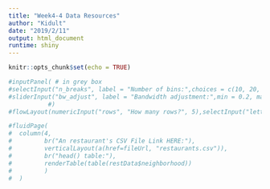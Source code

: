 ```yaml
---
title: "Week4-4 Data Resources"
author: "Kidult"
date: "2019/2/11"
output: html_document
runtime: shiny
---
```


```r
knitr::opts_chunk$set(echo = TRUE)
```

```r
#inputPanel( # in grey box
#selectInput("n_breaks", label = "Number of bins:",choices = c(10, 20, 35, 50), selected = 20),
#sliderInput("bw_adjust", label = "Bandwidth adjustment:",min = 0.2, max = 2, value = 1, step = 0.2)
           #)
#flowLayout(numericInput("rows", "How many rows?", 5),selectInput("letter", "Which letter?", LETTERS),sliderInput("value", "What value?", 0, 100, 50))

#fluidPage(
#  column(4,
#         br("An restaurant's CSV File Link HERE:"),
#         verticalLayout(a(href=fileUrl, "restaurants.csv")),
#         br("head() table:"),
#         renderTable(table(restData$neighborhood))
#         )
#  )
```